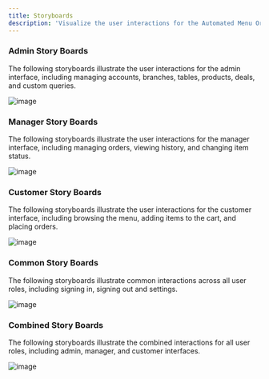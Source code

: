 ```yaml
---
title: Storyboards
description: 'Visualize the user interactions for the Automated Menu Ordering System.'
---
```


### Admin Story Boards

The following storyboards illustrate the user interactions for the admin interface, including managing accounts, branches, tables, products, deals, and custom queries.

![image](https://raw.githubusercontent.com/abdbbdii/Automated-Menu-Ordering-System/refs/heads/main/docs/images/storyboards/Admin-Storyboards.svg)

### Manager Story Boards

The following storyboards illustrate the user interactions for the manager interface, including managing orders, viewing history, and changing item status.

![image](https://raw.githubusercontent.com/abdbbdii/Automated-Menu-Ordering-System/refs/heads/main/docs/images/storyboards/Manager-Storyboards.svg)

### Customer Story Boards

The following storyboards illustrate the user interactions for the customer interface, including browsing the menu, adding items to the cart, and placing orders.

![image](https://raw.githubusercontent.com/abdbbdii/Automated-Menu-Ordering-System/refs/heads/main/docs/images/storyboards/Customer-Storyboards.svg)

### Common Story Boards

The following storyboards illustrate common interactions across all user roles, including signing in, signing out and settings.

![image](https://raw.githubusercontent.com/abdbbdii/Automated-Menu-Ordering-System/refs/heads/main/docs/images/storyboards/Common-Storyboards.svg)

### Combined Story Boards

The following storyboards illustrate the combined interactions for all user roles, including admin, manager, and customer interfaces.

![image](https://raw.githubusercontent.com/abdbbdii/Automated-Menu-Ordering-System/refs/heads/main/docs/images/storyboards/Combined-Storyboards.svg)
